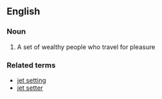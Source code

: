 ==English==
===Noun===
#A set of wealthy people who travel for pleasure 

===Related terms===
*[[jet setting]]
*[[jet setter]]